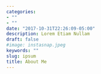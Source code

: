 ```yaml
---
categories:
- ""
- ""
date: "2017-10-31T22:26:09-05:00"
description: Lorem Etiam Nullam
draft: false
#image: instasnap.jpeg
keywords: ""
slug: ipsum
title: About Me 
---
```


